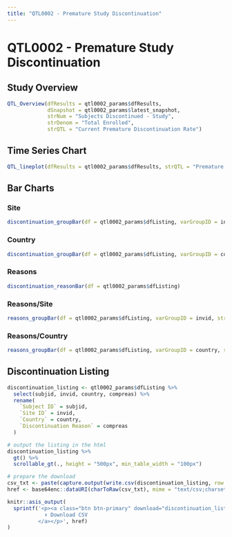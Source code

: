 ```yaml
---
title: "QTL0002 - Premature Study Discontinuation"
---
```


# QTL0002 - Premature Study Discontinuation

## Study Overview
```r
QTL_Overview(dfResults = qtl0002_params$dfResults,
             dSnapshot = qtl0002_params$latest_snapshot,
             strNum = "Subjects Discontinued - Study",
             strDenom = "Total Enrolled", 
             strQTL = "Current Premature Discontinuation Rate")
```

## Time Series Chart
```r
QTL_lineplot(dfResults = qtl0002_params$dfResults, strQTL = "Premature Discontinuation Rate")
```

## Bar Charts {.tabset .tabset-pills}

### Site
```r
discontinuation_groupBar(df = qtl0002_params$dfListing, varGroupID = invid, strGroupLabel = "Site")
```

### Country
```r
discontinuation_groupBar(df = qtl0002_params$dfListing, varGroupID = country, strGroupLabel = "Country")
```

### Reasons
```r
discontinuation_reasonBar(df = qtl0002_params$dfListing)
```

### Reasons/Site
```r
reasons_groupBar(df = qtl0002_params$dfListing, varGroupID = invid, strGroupLabel = "Site")
```

### Reasons/Country
```r
reasons_groupBar(df = qtl0002_params$dfListing, varGroupID = country, strGroupLabel = "Country")
```

## Discontinuation Listing
```r
discontinuation_listing <- qtl0002_params$dfListing %>% 
  select(subjid, invid, country, compreas) %>% 
  rename(
    `Subject ID` = subjid,
    `Site ID` = invid,
    `Country` = country,
    `Discontinuation Reason` = compreas
  )

# output the listing in the html
discontinuation_listing %>% 
  gt() %>% 
  scrollable_gt(., height = "500px", min_table_width = "100px")

# prepare the download
csv_txt <- paste(capture.output(write.csv(discontinuation_listing, row.names = FALSE)), collapse = "\n")# turn into a data-URI (single-file HTML friendly)
href <- base64enc::dataURI(charToRaw(csv_txt), mime = "text/csv;charset=utf-8")

knitr::asis_output(
  sprintf('<p><a class="btn btn-primary" download="discontinuation_listing.csv" href="%s">
            ⬇️ Download CSV
          </a></p>', href)
)
```

